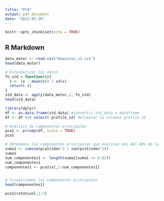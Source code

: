 ```yaml
---
title: "PCA"
output: pdf_document
date: "2023-03-20"
---
```


```r
knitr::opts_chunk$set(echo = TRUE)
```

## R Markdown

```r
data_motor <- read.csv("measures_v2.csv")
head(data_motor)
```

```r
# Estandarizar los datos
fn_std = function(x){
  z <- (x - mean(x)) / sd(x)
  return( z)
}
std_data <- apply(data_motor,2, fn_std)
head(std_data)
```

```r
library(dplyr)
df <- as.data.frame(std_data) #convertir std_data a dataframe 
df <- df %>% select(-profile_id) #eliminar la columna profile id
```

```r
# Análisis de componentes principales
pca1 <- prcomp(df, scale = TRUE)
pca1

# Obtenemos los componentes principales que explican más del 80% de la varianza
suma1 <- cumsum(pca1$sdev^2 / sum(pca1$sdev^2))
suma1
num_componentes1 <- length(suma1[suma1 <= 0.82])
num_componentes1
componentes1 <- pca1$x[,1:num_componentes1]


# Visualizamos los componentes principales
head(componentes1)

pca1$rotation[,1:3]
```